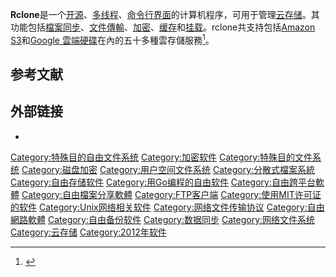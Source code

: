 {{Infobox software
| name = Rclone
| logo = 
| screenshot = 
| caption = 
| collapsible = 
| author = Nick Craig-Wood<ref name="go_meet">{{Cite web |last=Craig-Wood |first=Nick |date=2018-11-21 |title=Rclone “rsync for cloud storage” |url=https://www.craig-wood.com/nick/pub/london-go-meetup-2018-rclone-presentation.pdf |access-date=July 30, 2020 |website=craig-wood.com |archive-date=2020-12-04 |archive-url=https://web.archive.org/web/20201204190217/https://www.craig-wood.com/nick/pub/london-go-meetup-2018-rclone-presentation.pdf }}</ref>
| developer = Nick Craig-Wood<!--, Chaitanya Bankanhal rem out no recent contributions oct 2020--><ref name="1-53">{{Cite web |last=Craig-Wood |first=Nick |date=2020-09-03 |title=Rclone 1.53 release |url=https://forum.rclone.org/t/rclone-1-53-release/18880 |access-date=2020-09-17 |website=rclone |archive-date=2021-11-05 |archive-url=https://web.archive.org/web/20211105233727/https://forum.rclone.org/t/rclone-1-53-release/18880 }}</ref>
| released = {{Start date and age|2014|07|03}}<ref name="changelog">{{Cite web |title=Changelog |url=https://rclone.org/changelog/ |access-date=July 29, 2020 |website=rclone |archive-date=2022-05-04 |archive-url=https://web.archive.org/web/20220504005204/https://rclone.org/changelog/ }}</ref>
| discontinued = 
| latest release version = 1.53.2<ref name="r1532">{{Cite web |last=Craig-Wood |first=Nick |date=2020-10-26 |title=Rclone 1.53.2 release |url=https://forum.rclone.org/t/rclone-1-53-2-release/20023 |access-date=2020-10-27 |website=rclone forum |language=en-US |archive-date=2021-05-06 |archive-url=https://web.archive.org/web/20210506013658/https://forum.rclone.org/t/rclone-1-53-2-release/20023 }}</ref>
| latest release date = {{Start date and age|2020|10|26|df=yes/no}}<ref name="r1532" />
| programming language = [[Go|Go]]<ref name="homepage">{{Cite web |title=Rclone |url=https://rclone.org/ |archive-url=https://web.archive.org/web/20200617001258/https://rclone.org/ |archive-date=2020-06-17 |access-date=July 29, 2020 |website=rclone |dead-url=no }}</ref>
| operating system = [[Linux|Linux]], [[Microsoft_Windows|Microsoft Windows]], [[MacOS|MacOS]], [[FreeBSD|FreeBSD]], [[NetBSD|NetBSD]], [[OpenBSD|OpenBSD]], [[貝爾實驗室九號計畫|貝爾實驗室九號計畫]], [[Solaris|Solaris]]<ref name="homepage" />
| platform = Intel/AMD-64, Intel/AMD-32, ARM-32, ARM-64, MIPS-Big-Endian, MIPS-Little-Endian<ref name="homepage" />
| size = 
| genre = 
| licence = [[MIT許可證|MIT許可證]]
| repo = {{URL|https://github.com/rclone/rclone}}
| website = {{URL|https://rclone.org/}}
}}'''Rclone'''是一个[[开源|开源]]、[[多线程|多线程]]、[[命令行界面|命令行界面]]的计算机程序，可用于管理[[云存储|云存储]]。其功能包括[[檔案同步|檔案同步]]、[[文件傳輸|文件傳輸]]、[[加密|加密]]、[[缓存|缓存]]和[[挂载|挂载]]。rclone共支持包括[[Amazon_S3|Amazon S3]]和[[Google_雲端硬碟|Google 雲端硬碟]]在內的五十多種雲存儲服務<ref name="github">{{Cite web|title=rclone/rclone|url=https://github.com/rclone/rclone|accessdate=July 29, 2020|date=July 31, 2020|archiveurl=https://web.archive.org/web/20200630002310/https://github.com/rclone/rclone|archivedate=2020-06-30|dead-url=no}}</ref>。

==参考文献==
{{reflist}}

== 外部链接 ==

* {{Official website|https://rclone.org/}}

[[Category:特殊目的自由文件系统|Category:特殊目的自由文件系统]]
[[Category:加密软件|Category:加密软件]]
[[Category:特殊目的文件系统|Category:特殊目的文件系统]]
[[Category:磁盘加密|Category:磁盘加密]]
[[Category:用户空间文件系统|Category:用户空间文件系统]]
[[Category:分散式檔案系統|Category:分散式檔案系統]]
[[Category:自由存储软件|Category:自由存储软件]]
[[Category:用Go编程的自由软件|Category:用Go编程的自由软件]]
[[Category:自由跨平台軟體|Category:自由跨平台軟體]]
[[Category:自由檔案分享軟體|Category:自由檔案分享軟體]]
[[Category:FTP客户端|Category:FTP客户端]]
[[Category:使用MIT许可证的软件|Category:使用MIT许可证的软件]]
[[Category:Unix网络相关软件|Category:Unix网络相关软件]]
[[Category:网络文件传输协议|Category:网络文件传输协议]]
[[Category:自由網路軟體|Category:自由網路軟體]]
[[Category:自由备份软件|Category:自由备份软件]]
[[Category:数据同步|Category:数据同步]]
[[Category:网络文件系统|Category:网络文件系统]]
[[Category:云存储|Category:云存储]]
[[Category:2012年软件|Category:2012年软件]]